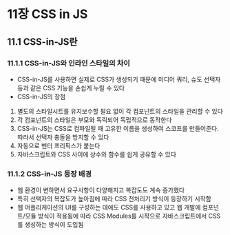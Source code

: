 # 11장 CSS in JS

## 11.1 CSS-in-JS란

### 11.1.1 CSS-in-JS와 인라인 스타일의 차이

- CSS-in-JS를 사용하면 실제로 CSS가 생성되기 때문에 미디어 쿼리, 슈도 선택자 등과 같은 CSS 기능을 손쉽게 누릴 수 있다
- CSS-in-JS의 장점

1. 별도의 스타일시트를 유지보수할 필요 없이 각 컴포넌트의 스타일을 관리할 수 있다
2. 각 컴포넌트의 스타일은 부모와 독릭되어 독립적으로 동작한다
3. CSS-in-JS는 CSS로 컴파일될 때 고유한 이름을 생성하여 스코프를 만들어준다. 따라서 선택자 충돌을 방지할 수 있다
4. 자동으로 벤터 프리픽스가 붙는다
5. 자바스크립트와 CSS 사이에 상수와 함수를 쉽게 공유할 수 있다

### 11.1.2 CSS-in-JS 등장 배경

- 웹 환경이 변하면서 요구사항이 다양해지고 복잡도도 계속 증가했다
- 특히 선택자의 복잡도가 높아짐에 따라 CSS 전처리기 방식이 등장하기 시작함
- 웹 어플리케이션의 UI를 구성하는 데에도 CSS를 사용하고 있고 웹 개발에 컴포넌트/모듈 방식이 적용됨에 따라 CSS Modules를 시작으로 자바스크립트에서 CSS를 생성하는 방식이 도입됨
